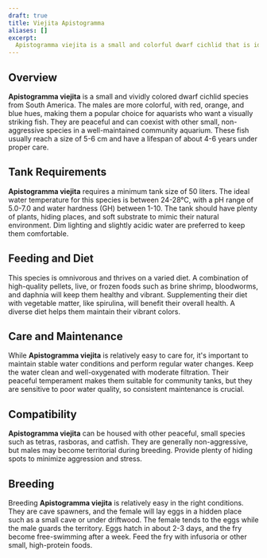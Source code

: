 ```yaml
---
draft: true
title: Viejita Apistogramma
aliases: []
excerpt:
  Apistogramma viejita is a small and colorful dwarf cichlid that is ideal for community tanks with peaceful tankmates.
---
```


## Overview

**Apistogramma viejita** is a small and vividly colored dwarf cichlid species from South America. The males are more
colorful, with red, orange, and blue hues, making them a popular choice for aquarists who want a visually striking fish.
They are peaceful and can coexist with other small, non-aggressive species in a well-maintained community aquarium.
These fish usually reach a size of 5-6 cm and have a lifespan of about 4-6 years under proper care.

## Tank Requirements

**Apistogramma viejita** requires a minimum tank size of 50 liters. The ideal water temperature for this species is
between 24-28°C, with a pH range of 5.0-7.0 and water hardness (GH) between 1-10. The tank should have plenty of plants,
hiding places, and soft substrate to mimic their natural environment. Dim lighting and slightly acidic water are
preferred to keep them comfortable.

## Feeding and Diet

This species is omnivorous and thrives on a varied diet. A combination of high-quality pellets, live, or frozen foods
such as brine shrimp, bloodworms, and daphnia will keep them healthy and vibrant. Supplementing their diet with
vegetable matter, like spirulina, will benefit their overall health. A diverse diet helps them maintain their vibrant
colors.

## Care and Maintenance

While **Apistogramma viejita** is relatively easy to care for, it's important to maintain stable water conditions and
perform regular water changes. Keep the water clean and well-oxygenated with moderate filtration. Their peaceful
temperament makes them suitable for community tanks, but they are sensitive to poor water quality, so consistent
maintenance is crucial.

## Compatibility

**Apistogramma viejita** can be housed with other peaceful, small species such as tetras, rasboras, and catfish. They
are generally non-aggressive, but males may become territorial during breeding. Provide plenty of hiding spots to
minimize aggression and stress.

## Breeding

Breeding **Apistogramma viejita** is relatively easy in the right conditions. They are cave spawners, and the female
will lay eggs in a hidden place such as a small cave or under driftwood. The female tends to the eggs while the male
guards the territory. Eggs hatch in about 2-3 days, and the fry become free-swimming after a week. Feed the fry with
infusoria or other small, high-protein foods.
